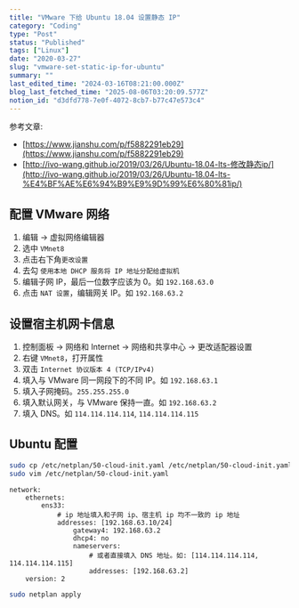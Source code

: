 ```yaml
---
title: "VMware 下给 Ubuntu 18.04 设置静态 IP"
category: "Coding"
type: "Post"
status: "Published"
tags: ["Linux"]
date: "2020-03-27"
slug: "vmware-set-static-ip-for-ubuntu"
summary: ""
last_edited_time: "2024-03-16T08:21:00.000Z"
blog_last_fetched_time: "2025-08-06T03:20:09.577Z"
notion_id: "d3dfd778-7e0f-4072-8cb7-b77c47e573c4"
---
```



参考文章:

- [https://www.jianshu.com/p/f5882291eb29](https://www.jianshu.com/p/f5882291eb29)
- [http://ivo-wang.github.io/2019/03/26/Ubuntu-18.04-lts-修改静态ip/](http://ivo-wang.github.io/2019/03/26/Ubuntu-18.04-lts-%E4%BF%AE%E6%94%B9%E9%9D%99%E6%80%81ip/)

## 配置 VMware 网络

1. 编辑 -> 虚拟网络编辑器
2. 选中 `VMnet8`
3. 点击右下角`更改设置`
4. 去勾 `使用本地 DHCP 服务将 IP 地址分配给虚拟机`
5. 编辑子网 IP，最后一位数字应该为 0。如 `192.168.63.0`
6. 点击 `NAT 设置`，编辑网关 IP。如 `192.168.63.2`

## 设置宿主机网卡信息

1. 控制面板 -> 网络和 Internet -> 网络和共享中心 -> 更改适配器设置
2. 右键 `VMnet8`，打开属性
3. 双击 `Internet 协议版本 4 (TCP/IPv4)`
4. 填入与 VMware 同一网段下的不同 IP。如 `192.168.63.1`
5. 填入子网掩码。`255.255.255.0`
6. 填入默认网关，与 VMware 保持一直。如 `192.168.63.2`
7. 填入 DNS。如 `114.114.114.114`, `114.114.114.115`

## Ubuntu 配置


```bash
sudo cp /etc/netplan/50-cloud-init.yaml /etc/netplan/50-cloud-init.yaml.bak
sudo vim /etc/netplan/50-cloud-init.yaml
```


```text
network:
    ethernets:
        ens33:
            # ip 地址填入和子网 ip、宿主机 ip 均不一致的 ip 地址
            addresses: [192.168.63.10/24]
                gateway4: 192.168.63.2
                dhcp4: no
                nameservers:
                    # 或者直接填入 DNS 地址。如: [114.114.114.114, 114.114.114.115]
                    addresses: [192.168.63.2]
    version: 2
```


```bash
sudo netplan apply
```

